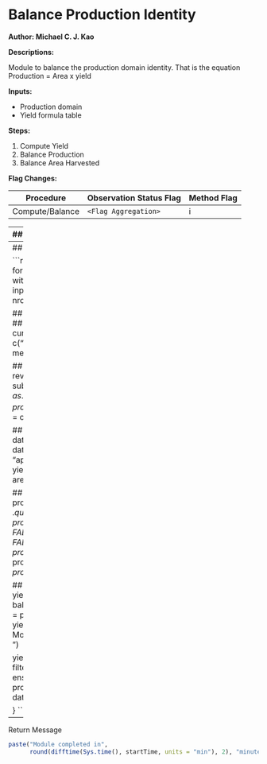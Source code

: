 # Balance Production Identity

**Author: Michael C. J. Kao**

**Descriptions:**

Module to balance the production domain identity. That is the equation
Production = Area x yield

**Inputs:**

* Production domain
* Yield formula table

**Steps:**

1. Compute Yield
2. Balance Production
3. Balance Area Harvested

**Flag Changes:**

| Procedure | Observation Status Flag | Method Flag|
| --- | --- | --- |
| Compute/Balance | `<Flag Aggregation>` | i |

---
## Initialisation
Load required libraries

```r
suppressMessages({
    library(faosws)
    library(faoswsFlag)
    library(faoswsUtil)
    library(faoswsProduction)
    library(faoswsProcessing)
    library(faoswsEnsure)
    library(magrittr)
    library(dplyr)
})
```

Set up for the test environment and parameters

```r
R_SWS_SHARE_PATH = Sys.getenv("R_SWS_SHARE_PATH")
```

This return FALSE if on the Statistical Working System

```r
if(CheckDebug()){

    library(faoswsModules)
    SETTINGS = ReadSettings("sws.yml")

    ## If you're not on the system, your settings will overwrite any others
    R_SWS_SHARE_PATH = SETTINGS[["share"]]

    ## Define where your certificates are stored
    SetClientFiles(SETTINGS[["certdir"]])

    ## Get session information from SWS. Token must be obtained from web interface
    GetTestEnvironment(baseUrl = SETTINGS[["server"]],
                       token = SETTINGS[["token"]])
}

startTime = Sys.time()
```

Variable to determine if all yield data should be computed (across entire
database) or just local session.

```r
updateAllData =
    !is.null(swsContext.computationParams$computation_selection) &&
    swsContext.computationParams$computation_selection == "all"

newKey = swsContext.datasets[[1]]
```

If all yields should be updated, extend the key

```r
if(updateAllData){
    newKey = getAllYieldKey()
}
```

Create the formula table

NOTE (Michael): There are differemt formulas for different
                commodities, so we loop through multiple formulas
                to ensure all formulas are computed.

```r
formulaTuples =
    getYieldFormula(slot(slot(swsContext.datasets[[1]],
                              "dimensions")$measuredItemCPC, "keys"),
                    warn = TRUE)
unique_formulas = unique(formulaTuples[, list(input, productivity, output,
                                              unitConversion)])
```

---
## Balance Production Identity
Loop through the formulas

```r
for(i in seq(nrow(unique_formulas))){
    ## Subset the formula table
    current_formula = unique_formulas[i, ]
    with(current_formula,
         cat("Updating formula: ", output, " = ", input, " * ", productivity,
             "(", i, " out of ", nrow(unique_formulas), ")\n")
         )

    ## Get all the CPC codes we need by merging the specific
    ## production/output/input codes with the dataset.
    currentCPC = merge(formulaTuples, current_formula,
                       by = c("input", "productivity", "output",
                              "unitConversion"))[, measuredItemCPC]

    ## Create a subset key and filter the context to just the revelant
    ## item/element keys
    subKey = newKey
    subKey@dimensions$measuredElement@keys =
        as.character(current_formula[, list(input, output, productivity)])
    subKey@dimensions$measuredItemCPC@keys = currentCPC

    ## Obtain the processing parameter associated with the data
    processingParams =
        productionProcessingParameters(
            datasetConfig = GetDatasetConfig("agriculture", "aproduction"),
            productionCode = current_formula[, output],
            yieldCode = current_formula[, productivity],
            areaHarvestedCode = current_formula[, input])

    ## Get the yield data and perform the necessary pre-processing
    yieldData =
        getYieldData(subKey) %>%
        .$query %>%
        fillRecord(data = .) %>%
        ensureProductionInputs(data = .,
                               processingParam = processingParams,
                               normalised = FALSE) %>%
        preProcessing(data = .,
                      normalised = FALSE) %>%
        removeZeroYield(data = .,
                        yieldValue = processingParams$yieldValue,
                        yieldObsFlag =
                            processingParams$yieldObservationFlag,
                        yieldMethodFlag = processingParams$yieldMethodFlag)

    ## Perform the yield module.
    computeYield(data = yieldData,
                 processingParameters = processingParams)
    balanceProduction(data = yieldData,
                      processingParameters = processingParams)
    balanceAreaHarvested(data = yieldData,
                         processingParameters = processingParams)
    ## Module testing
    cat("Module Testing and saving data back ... \n")

    yieldData %>%
        normalise(.) %>%
        postProcessing(.) %>%
        filter(filter = flagMethod %in% c("i", "t", "e", "n", "u")) %>%
        ensureProductionOutputs(data = .,
                                processingParameters = processingParams) %>%
        SaveData(domain = "agriculture",
                 dataset = "aproduction",
                 data = .)

}
```

---
Return Message

```r
paste("Module completed in",
      round(difftime(Sys.time(), startTime, units = "min"), 2), "minutes.")
```


